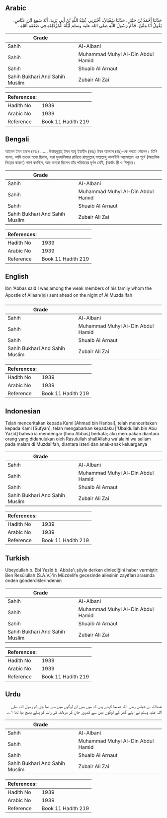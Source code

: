 ## Arabic


<div dir="rtl" lang="ar" style={{fontSize:'larger',backgroundColor:'#f8f9fa',padding:20}}>
حَدَّثَنَا أَحْمَدُ بْنُ حَنْبَلٍ، حَدَّثَنَا سُفْيَانُ، أَخْبَرَنِي عُبَيْدُ اللَّهِ بْنُ أَبِي يَزِيدَ، أَنَّهُ سَمِعَ ابْنَ عَبَّاسٍ، يَقُولُ أَنَا مِمَّنْ، قَدَّمَ رَسُولُ اللَّهِ صلى الله عليه وسلم لَيْلَةَ الْمُزْدَلِفَةِ فِي ضَعَفَةِ أَهْلِهِ ‏.‏
</div>
<div style={{backgroundColor:'#f8f9fa',padding:20, marginBottom: 10}}><table> <thead> <tr> <th>Grade</th> <th></th> </tr> </thead> <tbody> <tr><td>Sahih</td><td>Al-Albani</td></tr><tr><td>Sahih</td><td>Muhammad Muhyi Al-Din Abdul Hamid</td></tr><tr><td>Sahih</td><td>Shuaib Al Arnaut</td></tr><tr><td>Sahih Bukhari And Sahih Muslim</td><td>Zubair Ali Zai</td></tr></tbody></table><table> <thead> <tr> <th>References:</th> <th></th> </tr> </thead> <tbody><tr><td>Hadith No</td><td>1939</td></tr><tr><td>Arabic No</td><td>1939</td></tr><tr><td>Reference</td><td>Book 11 Hadith 219</td></tr></tbody></table></div>

## Bengali


<div dir="ltr" lang="bn" style={{fontSize:'larger',backgroundColor:'#f8f9fa',padding:20}}>
আহমদ ইবন হাম্বল (রহঃ) ...... উবায়দুল্লাহ্ ইবন আবূ ইয়াযীদ (রহঃ) ইবন আব্বাস (রাঃ)-কে বলতে শোনেন। তিনি বলেন, আমি তাদের মধ্যে ছিলাম, যারা মুযদালিফার রাত্রিতে রাসূলুল্লাহ্ সাল্লাল্লাহু আলাইহি ওয়াসাল্লাম এর পূর্বে (অত্যধিক ভিড়ের কারণে) গমণ করছিল, আর অন্যরা ছিলেন তাঁর পরিবারের দুর্বল শ্রেণী, (অর্থাৎ স্ত্রী ও শিশুরা)।
</div>
<div style={{backgroundColor:'#f8f9fa',padding:20, marginBottom: 10}}><table> <thead> <tr> <th>Grade</th> <th></th> </tr> </thead> <tbody> <tr><td>Sahih</td><td>Al-Albani</td></tr><tr><td>Sahih</td><td>Muhammad Muhyi Al-Din Abdul Hamid</td></tr><tr><td>Sahih</td><td>Shuaib Al Arnaut</td></tr><tr><td>Sahih Bukhari And Sahih Muslim</td><td>Zubair Ali Zai</td></tr></tbody></table><table> <thead> <tr> <th>References:</th> <th></th> </tr> </thead> <tbody><tr><td>Hadith No</td><td>1939</td></tr><tr><td>Arabic No</td><td>1939</td></tr><tr><td>Reference</td><td>Book 11 Hadith 219</td></tr></tbody></table></div>

## English


<div dir="ltr" lang="en" style={{fontSize:'larger',backgroundColor:'#f8f9fa',padding:20}}>
Ibn ‘Abbas said I was among the weak members of his family whom the Apostle of Allaah(ﷺ) sent ahead on the night of Al Muzdalifah
</div>
<div style={{backgroundColor:'#f8f9fa',padding:20, marginBottom: 10}}><table> <thead> <tr> <th>Grade</th> <th></th> </tr> </thead> <tbody> <tr><td>Sahih</td><td>Al-Albani</td></tr><tr><td>Sahih</td><td>Muhammad Muhyi Al-Din Abdul Hamid</td></tr><tr><td>Sahih</td><td>Shuaib Al Arnaut</td></tr><tr><td>Sahih Bukhari And Sahih Muslim</td><td>Zubair Ali Zai</td></tr></tbody></table><table> <thead> <tr> <th>References:</th> <th></th> </tr> </thead> <tbody><tr><td>Hadith No</td><td>1939</td></tr><tr><td>Arabic No</td><td>1939</td></tr><tr><td>Reference</td><td>Book 11 Hadith 219</td></tr></tbody></table></div>

## Indonesian


<div dir="ltr" lang="id" style={{fontSize:'larger',backgroundColor:'#f8f9fa',padding:20}}>
Telah menceritakan kepada Kami [Ahmad bin Hanbal], telah menceritakan kepada Kami [Sufyan], telah mengabarkan kepadaku ['Ubaidullah bin Abu Yazid] bahwa ia mendengar [Ibnu Abbas] berkata; aku merupakan diantara orang yang didahulukan oleh Rasulullah shallAllahu wa'alaihi wa sallam pada malam di Muzdalifah, diantara isteri dan anak-anak keluarganya
</div>
<div style={{backgroundColor:'#f8f9fa',padding:20, marginBottom: 10}}><table> <thead> <tr> <th>Grade</th> <th></th> </tr> </thead> <tbody> <tr><td>Sahih</td><td>Al-Albani</td></tr><tr><td>Sahih</td><td>Muhammad Muhyi Al-Din Abdul Hamid</td></tr><tr><td>Sahih</td><td>Shuaib Al Arnaut</td></tr><tr><td>Sahih Bukhari And Sahih Muslim</td><td>Zubair Ali Zai</td></tr></tbody></table><table> <thead> <tr> <th>References:</th> <th></th> </tr> </thead> <tbody><tr><td>Hadith No</td><td>1939</td></tr><tr><td>Arabic No</td><td>1939</td></tr><tr><td>Reference</td><td>Book 11 Hadith 219</td></tr></tbody></table></div>

## Turkish


<div dir="ltr" lang="tr" style={{fontSize:'larger',backgroundColor:'#f8f9fa',padding:20}}>
Ubeydullah b. Ebî Yezîd b. Abbâs'ı,şöyle derken dinlediğini haber vermiştir: Ben Resûlullah (S.A.V.)'in Müzdelife gecesinde ailesinin zayıfları arasında önden gönderdiklerindenim
</div>
<div style={{backgroundColor:'#f8f9fa',padding:20, marginBottom: 10}}><table> <thead> <tr> <th>Grade</th> <th></th> </tr> </thead> <tbody> <tr><td>Sahih</td><td>Al-Albani</td></tr><tr><td>Sahih</td><td>Muhammad Muhyi Al-Din Abdul Hamid</td></tr><tr><td>Sahih</td><td>Shuaib Al Arnaut</td></tr><tr><td>Sahih Bukhari And Sahih Muslim</td><td>Zubair Ali Zai</td></tr></tbody></table><table> <thead> <tr> <th>References:</th> <th></th> </tr> </thead> <tbody><tr><td>Hadith No</td><td>1939</td></tr><tr><td>Arabic No</td><td>1939</td></tr><tr><td>Reference</td><td>Book 11 Hadith 219</td></tr></tbody></table></div>

## Urdu


<div dir="rtl" lang="ur" style={{fontSize:'larger',backgroundColor:'#f8f9fa',padding:20}}>
عبداللہ بن عباس رضی اللہ عنہما کہتے ہیں کہ میں بھی ان لوگوں میں سے تھا جن کو رسول اللہ صلی اللہ علیہ وسلم نے اپنے گھر کے لوگوں میں سے کمزور جان کر مزدلفہ کی رات کو پہلے بھیج دیا تھا ۱؎۔
</div>
<div style={{backgroundColor:'#f8f9fa',padding:20, marginBottom: 10}}><table> <thead> <tr> <th>Grade</th> <th></th> </tr> </thead> <tbody> <tr><td>Sahih</td><td>Al-Albani</td></tr><tr><td>Sahih</td><td>Muhammad Muhyi Al-Din Abdul Hamid</td></tr><tr><td>Sahih</td><td>Shuaib Al Arnaut</td></tr><tr><td>Sahih Bukhari And Sahih Muslim</td><td>Zubair Ali Zai</td></tr></tbody></table><table> <thead> <tr> <th>References:</th> <th></th> </tr> </thead> <tbody><tr><td>Hadith No</td><td>1939</td></tr><tr><td>Arabic No</td><td>1939</td></tr><tr><td>Reference</td><td>Book 11 Hadith 219</td></tr></tbody></table></div>